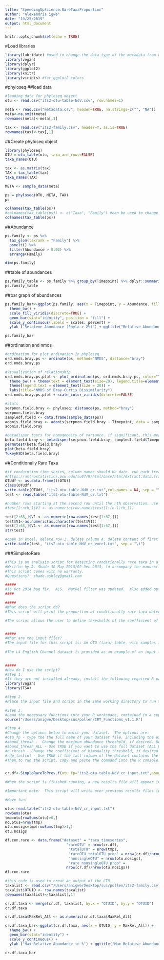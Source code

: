 ```yaml
---
title: "SpeedingUpScience:RareTaxaProportion"
author: "Alexandria igwe"
date: "10/25/2019"
output: html_document
---
```


```r
knitr::opts_chunk$set(echo = TRUE)
```
#Load libraries
```r
library(lubridate) #used to change the data type of the metadata from Factor to Date
library(vegan)
library(dplyr)
library(ggplot2)
library(knitr)
library(viridis) #for ggplot2 colors
```
#phyloseq
##load data
```r
#loading data for phyloseq object
otu <- read.csv("its2-otu-table-NdV.csv", row.names=1)

meta <- read.csv("metadata.csv", header=TRUE, na.strings=c("", "NA"))
meta<-na.omit(meta)
rownames(meta)<-meta[,1]

tax <- read.csv("its2-family.csv", header=T, as.is=TRUE)
rownames(tax)<-tax[,1]
```
##Create phyloseq object
```r
library(phyloseq)
OTU = otu_table(otu, taxa_are_rows=FALSE)
taxa_names(OTU)

tax <- as.matrix(tax)
TAX = tax_table(tax)
taxa_names(TAX)

META <- sample_data(meta)

ps = phyloseq(OTU, META, TAX)
ps
```
```r
colnames(tax_table(ps))
#colnames(tax_table(ps)) <- c("Taxa", "Family") #can be used to change names if column names are not correct
colnames(tax_table(ps))
```
##Abundance
```r
ps.family <- ps %>%
  tax_glom(taxrank = "Family") %>%                    
  psmelt() %>%                                         
  filter(Abundance > 0.02) %>%                        
  arrange(Family) 

dim(ps.family)
```
##table of abundances
```r
ps.family_table <- ps.family %>% group_by(Timepoint) %>% dplyr::summarise(mean(Abundance, na.rm = TRUE))
ps.family_table
```
##bar graph of abundances
```r
ps.family_bar<-ggplot(ps.family, aes(x = Timepoint, y = Abundance, fill = Taxa)) +
  theme_bw() +
  scale_fill_viridis(discrete=TRUE) +
  geom_bar(stat="identity", position = "fill") +
  scale_y_continuous(labels = scales::percent) +
  ylab ("Relateve Abundance (Phyla > 2%)") + ggtitle("Relative Abundance of Taxa")

ps.family_bar
```
##ordination and nmds
```r
#ordination for plot_ordination in phyloseq
ord.nmds.bray.ps <- ordinate(ps, method="NMDS", distance="bray")
ord.nmds.bray.ps

#visualization of relationship
ord.nmds.bray.ps.plot <- plot_ordination(ps, ord.nmds.bray.ps, color="Timepoint") + 
  theme_bw() + theme(text = element_text(size=20), legend.title=element_blank()) + geom_point(size=5) +
  theme(legend.text = element_text(size = 20)) +
  labs(title="NMDS of Bray-Curtis Dissimilarity")
ord.nmds.bray.ps.plot + scale_color_viridis(discrete=FALSE)

#stats
serpnon.field.bray <- phyloseq::distance(ps, method="bray")
serpnon.field.bray
sampledf.field <- data.frame(sample_data(ps))
adonis.field.bray <- adonis(serpnon.field.bray ~ Timepoint, data = sampledf.field)
adonis.field.bray

#betadisper tests for homogeneity of variance. if significant, this means differences may be due to group rather than treatments
beta.field.bray <- betadisper(serpnon.field.bray, sampledf.field$Timepoint, type="centroid")
permutest(beta.field.bray)
plot(beta.field.bray)
TukeyHSD(beta.field.bray)
```
##Conditionally Rare Taxa
```r
#if conducntion time series, column names should be date. run each treatment separately or as date.trt
#https://astrostatistics.psu.edu/su07/R/html/base/html/Extract.data.frame.html
OTUdf <- as.data.frame(t(OTU))
class(OTUdf)
write.table(OTUdf, "its2-otu-table-NdV_cr.txt",col.names = NA, sep = "\t")
test <- read.table("its2-otu-table-NdV_cr.txt")

#number rows starting at the second row until the nth observation. use row names starting at the first row to the (n-1)th observation
#test[2:nth,]$V1 <- as.numeric(row.names(test[1:(n-1)th,]))

test[2:68,]$V1 <- as.numeric(row.names(test[1:67,]))
test$V1<-as.numeric(as.character(test$V1))
test[2:68,]$V1 <- as.numeric(row.names(test[1:67,]))
str(test)

#open in excel. delete row 1. delete column A. delete content of first cell. make sure values are integers.
write.table(test, "its2-otu-table-NdV_cr_excel.txt", sep = "\t")
```
###SimpletoRare
```r
#This is an analysis script for detecting conditionally rare taxa in a temporal microbial community dataset.  
#Written by A. Shade 30 May 2013/02 Dec 2013, to accompany the manuscript: "Conditionally rare taxa disproportionately contribute to temporal changes in microbial diversity."  
#This script comes with no warranty.
#Questions?  shade.ashley@gmail.com

#####
#16 Oct 2014 bug fix.  ALS.  MaxRel filter was updated.  Also added option:  can discover of CRT based on MaxRel calculated from dataset with all OTUs OR dataset with only non-singleton OTUs.
####

#####
#What does the script do?
#This script will print the proportion of conditionally rare taxa detected in the dataset in the R console.  It will also output a file of the OTU IDs, and, if provided, the taxonomic assignments of those OTUs, for the conditionally rare taxa.

#The script allows the user to define thresholds of the coefficient of bimodality (b_thresh, default = 0.90), and the relative abundance maximum (abund_thresh, default = 0.005). 


#####
#What are the input files?
#The input file for this script is: An OTU (taxa) table, with samples in columns and taxa in rows.  The first row should include column names.  The first column should have taxa (OTU) IDs.  The first cell (row 1, col 1) should be empty.  It is optional that the last column contains taxonomic assignments of each OTU.
 
#The L4 English Channel dataset is provided as an example of an input file.  Inspect the formatting of this file carefully and use it as a guide to prepare your own dataset for analysis.

 
#####
#How do I use the script? 
#Step 1.
#If they are not installed already, install the following required R packages: vegan, TSA.  Then, load the libraries to the R workspace by copying and pasting the commands below into the R console:
library(vegan)
library(TSA)

#Step 2.
#Place the input file and script in the same working directory to run this script.  Change the working directory in R to match where the files have been placed.

#Step 3.
#Load the necessary functions into your R workspace, contained in a separate file, "CRT_functions.R" 
source("/Users/anigwe/Desktop/sus/pollen/CRT_Functions_v1.1.R")

#Step 4.  
#Change the options below to match your dataset.  The options are:  
#otu_fp - type the the full name of your dataset file, including the extension
#abund_thresh -  Change the maximum abundance threshold, if desired. Defaults to 0.005
#abund_thresh_ALL - Use TRUE if you want to use the full dataset (ALL OTUs) to calculate relative abundances.  Use FALSE if you want to use the non-singleton (filtered) dataset to calculate relative abundances.  Default is FALSE.
#b_thresh - Change the coefficient of bimodality threshold, if desired.  Defaults to 0.90
#rdp_lastcol - Use TRUE if the last column of the dataset contains the taxonomic assignments of OTUs, use FALSE if not
#Then,to run the script, copy and paste the command into the R console:


cr.df<-SimpleRareToPrev.f(otu_fp="its2-otu-table-NdV_cr_input.txt",abund_thresh=0.005, abund_thresh_ALL=TRUE,b_thresh=0.90, rdp_lastcol=TRUE)

#When the script is finished running, a new results file will appear in the directory, and the output will also appear in the R console.

#Important note:  This script will write over previous results files in the same directory with the same name

#Have fun!
```
```r
otu<-read.table("its2-otu-table-NdV_cr_input.txt")
rowSums(otu)
tmp=otu[rowSums(otu)>0,]
no.otus=nrow(tmp)
otu.nosigs=tmp[rowSums(tmp)>1,]
otu.nosigs

df.con.rare <- data.frame("dataset" = "tara_timeseries",
                            "rareOTU" = nrow(cr.df),
                             "totalOTU" = nrow(tmp),
                             "rareOTU_totalOTU_prop" = nrow(cr.df)/nrow(tmp),
                             "nonsingleOTU" = nrow(otu.nosigs),
                             "rare_nonsingleOTU_prop" =
                            nrow(cr.df)/nrow(otu.nosigs))
df.con.rare
```
```r
#this code is used to creat an output of the CTR
taxalist <- read.csv("/Users/anigwe/Desktop/sus/pollen/its2-family.csv", header=T, as.is=TRUE)
taxalist$OTUID <- row.names(taxalist)
rownames(taxalist)<-taxalist[,1]

cr.df.taxa <- merge(cr.df, taxalist, by.x = "OTUID", by.y = "OTUID")
cr.df.taxa
```
```r
cr.df.taxa$MaxRel_All <- as.numeric(cr.df.taxa$MaxRel_All)

cr.df.taxa_bar<-ggplot(cr.df.taxa, aes(x = OTUID, y = MaxRel_All)) +
  theme_bw() +
  geom_bar(stat="identity") +
  scale_y_continuous() +
  ylab ("Max Relative Abundance in %") + ggtitle("Max Relative Abundance of CTR")

cr.df.taxa_bar
```



